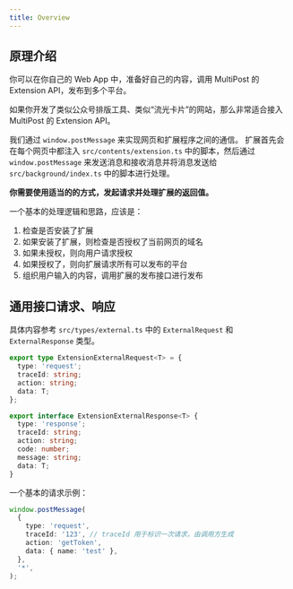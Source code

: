 ```yaml
---
title: Overview
---
```


## 原理介绍

你可以在你自己的 Web App 中，准备好自己的内容，调用 MultiPost 的 Extension API，发布到多个平台。

如果你开发了类似公众号排版工具、类似“流光卡片”的网站，那么非常适合接入 MultiPost 的 Extension API。

我们通过 `window.postMessage` 来实现网页和扩展程序之间的通信。
扩展首先会在每个网页中都注入 `src/contents/extension.ts` 中的脚本，然后通过 `window.postMessage` 来发送消息和接收消息并将消息发送给 `src/background/index.ts` 中的脚本进行处理。

**你需要使用适当的的方式，发起请求并处理扩展的返回值。**

一个基本的处理逻辑和思路，应该是：

1.  检查是否安装了扩展
2.  如果安装了扩展，则检查是否授权了当前网页的域名
3.  如果未授权，则向用户请求授权
4.  如果授权了，则向扩展请求所有可以发布的平台
5.  组织用户输入的内容，调用扩展的发布接口进行发布

## 通用接口请求、响应

具体内容参考 `src/types/external.ts` 中的 `ExternalRequest` 和 `ExternalResponse` 类型。

```typescript
export type ExtensionExternalRequest<T> = {
  type: 'request';
  traceId: string;
  action: string;
  data: T;
};

export interface ExtensionExternalResponse<T> {
  type: 'response';
  traceId: string;
  action: string;
  code: number;
  message: string;
  data: T;
}
```

一个基本的请求示例：

```typescript
window.postMessage(
  {
    type: 'request',
    traceId: '123', // traceId 用于标识一次请求，由调用方生成
    action: 'getToken',
    data: { name: 'test' },
  },
  '*',
);
```